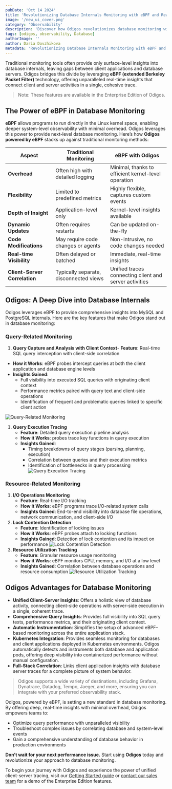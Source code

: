 ```yaml
---
pubDate: 'Oct 14 2024'
title: 'Revolutionizing Database Internals Monitoring with eBPF and Real-Time Insights'
image: '/new_ui_cover.png'
category: 'Observability'
description: 'Discover how Odigos revolutionizes database monitoring with eBPF technology. Gain real-time insights into MySQL and PostgreSQL performance by connecting client and server activities in a single trace. Optimize queries, troubleshoot issues, and enhance database efficiency with minimal overhead. Experience the future of observability with Odigos`s innovative eBPF-powered monitoring solution.'
tags: [odigos, observability, Database]
authorImage: ''
author: Daria Dovzhikova
metadata: 'Revolutionizing Database Internals Monitoring with eBPF and Real-Time Insights'
---
```


Traditional monitoring tools often provide only surface-level insights into database internals, leaving gaps between client applications and database servers. Odigos bridges this divide by leveraging **eBPF (extended Berkeley Packet Filter)** technology, offering unparalleled real-time insights that connect client and server activities in a single, cohesive trace.

> Note: These features are available in the Enterprise Edition of Odigos.

## The Power of eBPF in Database Monitoring

**eBPF** allows programs to run directly in the Linux kernel space, enabling deeper system-level observability with minimal overhead. Odigos leverages this power to provide next-level database monitoring. Here’s how **Odigos powered by eBPF** stacks up against traditional monitoring methods:

| **Aspect**                    | **Traditional Monitoring**             | **eBPF with Odigos**                                   |
| ----------------------------- | -------------------------------------- | ------------------------------------------------------ |
| **Overhead**                  | Often high with detailed logging       | Minimal, thanks to efficient kernel-level operation    |
| **Flexibility**               | Limited to predefined metrics          | Highly flexible, captures custom events                |
| **Depth of Insight**          | Application-level only                 | Kernel-level insights available                        |
| **Dynamic Updates**           | Often requires restarts                | Can be updated on-the-fly                              |
| **Code Modifications**        | May require code changes or agents     | Non-intrusive, no code changes needed                  |
| **Real-time Visibility**      | Often delayed or batched               | Immediate, real-time insights                          |
| **Client-Server Correlation** | Typically separate, disconnected views | Unified traces connecting client and server activities |

## Odigos: A Deep Dive into Database Internals

Odigos leverages eBPF to provide comprehensive insights into MySQL and PostgreSQL internals. Here are the key features that make Odigos stand out in database monitoring:

### **Query-Related Monitoring**

1. **Query Capture and Analysis with Client Context**- **Feature**: Real-time SQL query interception with client-side correlation

- **How it Works**: eBPF probes intercept queries at both the client application and database engine levels
- **Insights Gained**:
  - Full visibility into executed SQL queries with originating client context
  - Performance metrics paired with query text and client-side operations
  - Identification of frequent and problematic queries linked to specific client action

![Query-Related Monitoring](/images/blog/database-internals/query-related-monitoring.png)

1. **Query Execution Tracing**
   - **Feature**: Detailed query execution pipeline analysis
   - **How it Works**: probes trace key functions in query execution
   - **Insights Gained**:
     - Timing breakdowns of query stages (parsing, planning, execution)
     - Correlation between queries and their execution metrics
     - Identification of bottlenecks in query processing
       ![Query Execution Tracing](/images/blog/database-internals/query-execution-tracing.png)

### **Resource-Related Monitoring**

1. **I/O Operations Monitoring**
   - **Feature**: Real-time I/O tracking
   - **How it Works**: eBPF programs trace I/O-related system calls
   - **Insights Gained**: End-to-end visibility into database file operations, network communication, and client-side I/O
2. **Lock Contention Detection**
   - **Feature**: Identification of locking issues
   - **How it Works**: eBPF probes attach to locking functions
   - **Insights Gained**: Detection of lock contention and its impact on performance
     ![Lock Contention Detection](/images/blog/database-internals/lock-contention-detection.png)
3. **Resource Utilization Tracking**
   - **Feature**: Granular resource usage monitoring
   - **How it Works**: eBPF monitors CPU, memory, and I/O at a low level
   - **Insights Gained**: Correlation between database operations and resource consumption
     ![Resource Utilization Tracking](/images/blog/database-internals/resource-utilization-tracking.png)

## Odigos Advantages for Database Monitoring

- **Unified Client-Server Insights**: Offers a holistic view of database activity, connecting client-side operations with server-side execution in a single, coherent trace.
- **Comprehensive Query Insights**: Provides full visibility into SQL query texts, performance metrics, and their originating client context.
- **Automatic Instrumentation**: Simplifies the setup of advanced eBPF-based monitoring across the entire application stack.
- **Kubernetes Integration**: Provides seamless monitoring for databases and client applications deployed in Kubernetes environments. Odigos automatically detects and instruments both database and application pods, offering deep visibility into containerized performance without manual configuration.
- **Full-Stack Correlation**: Links client application insights with database server traces for a complete picture of system behavior.

> Odigos supports a wide variety of destinations, including Grafana, Dynatrace, Datadog, Tempo, Jaeger, and more, ensuring you can integrate with your preferred observability stack.

Odigos, powered by eBPF, is setting a new standard in database monitoring. By offering deep, real-time insights with minimal overhead, Odigos empowers teams to:

- Optimize query performance with unparalleled visibility
- Troubleshoot complex issues by correlating database and system-level events
- Gain a comprehensive understanding of database behavior in production environments

**Don’t wait for your next performance issue.** Start using **Odigos** today and revolutionize your approach to database monitoring.

To begin your journey with Odigos and experience the power of unified client-server tracing, visit our [Getting Started guide](https://www.odigos.io/docs/getting-started) or [contact our sales team](https://www.odigos.io/contact) for a demo of the Enterprise Edition features.
